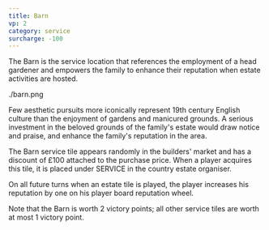 ```yaml
---
title: Barn
vp: 2
category: service
surcharge: -100
---
```


The Barn is the service location that references the employment of a head gardener and empowers the family to enhance their reputation when estate activities are hosted.

./barn.png

<div className="flavor-text">

Few aesthetic pursuits more iconically represent 19th century English culture than the enjoyment of gardens and manicured grounds. A serious investment in the beloved grounds of the family's estate would draw notice and praise, and enhance the family's reputation in the area.

</div>

The Barn service tile appears randomly in the builders' market and has a discount of £100 attached to the purchase price. When a player acquires this tile, it is placed under SERVICE in the country estate organiser.

<EstateService />

On all future turns when an estate tile is played, the player increases his reputation by one on his player board reputation wheel.

Note that the Barn is worth 2 victory points; all other service tiles are worth at most 1 victory point.

<TileVp src="barn.png" />